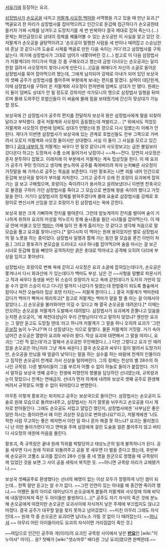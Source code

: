 [[서유기]]에 등장하는 요괴.

[[삼장법사]]가 [[손오공]]을 내치고 [[저팔계]],[[사오정]],[[백마]]와 서역행을 가고 있을 때 만난 요괴.[* 백골요괴 한 마리가 삼장법사를 잡아먹으려고 인간으로 둔갑해 접근하다가 손오공한테 들키자 가짜 시체를 남겨두고 도망치기를 세 번 반복하다 결국 제대로 잡혀 죽는다.(...) 문제는 화안금정으로 상대의 정체를 꿰뚫어볼 수 있는 손오공만 이 사실을 알고 있던 것. 저팔계가 손오공을 골탕먹이려고 '손오공이 멀쩡한 사람을 세 번이나 때려잡고 스승님한테 혼날 것 같으니까 도술로 시체를 백골로 만든 다음 속이는 거다'라고 삼장법사를 구워삶는다. 여기에 삼장법사가 그대로 넘어가 내쫓아버린 것.(...) 참고로 이 다음 삼장법사가 저팔계더러 어디가서 먹을 것 좀 구해오라고 했는데 금방 다녀오는 손오공과는 달리 한참 걸려서 사오정까지 찾아나서게 만든다.(...)]길을 헤매다가 자신의 소굴로 들어온 삼장법사를 묶어 잡아먹으려 했는데, 그에게 납치되어 강제로 아내가 되어 있던 보상국의 셋째 공주가 삼장법사를 풀어주며 부왕에게 보내는 편지를 맡겼다. 실력이 대단한게, 이때 삼장법사를 구하러 온 저팔계와 사오정이 한꺼번에 덤벼도 상대가 안 됐다. 원래는 이 둘이 덤벼도 상대가 안 될 정도로 강하지만 석가모니의 명으로 삼장법사 일행을 뒤따르며 몰래 도와주던 호법신들이 이 싸움에 몰래 힘을 보태줬기에 간신히 맞상대가 가능할 정도.

보상국에 간 삼장법사가 공주의 편지를 전달하자 보상국 왕은 삼장법사에게 딸을 되찾아달라고 부탁했다. 결국 저팔계와 사오정이 출동했는데 쳐발리고... [* 위에서도 적었듯 저팔계와 사오정이 한번에 덤벼도 상대가 안됐는데 뭔 깡으로 다시 덤볐는지 이해가 안된다. 게다가 이번엔 삼장법사가 보상국에 있는 관계로 호법신들도 전부 그쪽으로 가버려서 오로지 저팔계와 사오정 둘이서만 상대했다. 사실 이 둘이 그 사실을 모르고 있긴 했다.] [[공대 내부의 적]] 저팔계는 싸우다 안 될것 같으니까 사오정보고는 급한 볼일보러 갔다온다 하고는 도망쳐서 수풀 소에 들어가서 낮잠이나 ~~쳐~~잔다. 당연히 사오정은 혼자 분투하다 잡혔고. 이래저래 이 부분에서 저팔계는 계속 밉상짓을 한다. 이 때 요괴가 공주가 꾸민 짓이라고 생각해 분노하여 공주를 죽여버리려 하자 눈치빠른 사오정이 거짓말을 해 가까스로 공주는 목숨을 보존한다. 다만 황포귀는 나쁜 꾀를 내어 인간으로 둔갑해 보상국을 찾아가 부마를 자처한다. 그리고 공주가 오래 전 호랑이 요괴에게 잡혀가는 걸 보고 구해줬으며, 호랑이는 죽이려다가 용서하고 살려보냈더니 이번엔 천축국으로 불경을 구하러 가던 삼장법사를 죽이고 그 모습으로 변장해 왕을 속이려 했다고 거짓말을 한다. 거기다 삼장법사의 정체를 밝혀주겠다며 몰래 요술로 삼장법사를 강제로 호랑이로 변신시켜 신임을 얻고 호랑이가 된 삼장법사는 옥에 갇힌다.

보상국 왕은 크게 기뻐하며 잔치를 벌여준다. 그런데 밤늦게까지 잔치를 벌이며 술이 거나하게 취하자 요괴의 마성을 억누르지 못해 술시중을 들던 시녀들을 잡아먹는다. 이 때 궁 안에 머물고 있던 [[백마]]는 어째 일이 안 좋게 흘러가는 것 같다고 생각해 처음으로 말 모습을 풀고 요괴를 찾아나선다.[* 알다시피 이 백마는 원래 용이었지만 벌로 삼장법사의 말 노릇을 하는 중이었다. 삼장법사 일행과 함께 가는 동안 말 모습을 푼건 이번이 처음.] 그리고 황포귀가 본모습을 드러내고 시녀 하나를 잡아먹으며 술을 마시는 걸 보곤 시녀로 둔갑해 칼을 빼앗아 공격하지만 굵은 촛대로 막아내고 공격해 오히려 다리에 부상을 입히고 쫓아낸다.

삼장법사는 호랑이로 변해 옥에 갇히고 사오정은 요괴 소굴에 잡혀있는데다가, 손오공은 쫓겨나서 다시 화과산에 가 있는데다가 백마도 부상. 남은 건 ~~사형을 말빨로 파문시키고 적과 싸우다 동생을 버린 뒤 스승이 호랑이가 되고 옥에 갇힌데다가 도저히 가만히 있을 수가 없어 스승이 타고 다니던 말까지 나섰다가 털렸는데 한밤중이 되도록 풀숲에서 잠이나 쳐잔 오늘따라 밉상 포텐 터지는~~ 저팔계 뿐이다.(...) 결국 저팔계가 백마한테 갔다가 백마가 빡쳐서 뭐라하고[* 참고로 저팔계는 백마가 말을 할 줄 아는 걸 이때서야 알았다.(...)] 손오공을 불러와야만 이길 수 있다고 해 결국 손오공을 데려온다.[* 이때는 안오려는 손오공을 저팔계가 도발해서 데려왔다. 삼장법사가 요괴에게 혼쭐나고 있음을 눈치챈 손오공이, '왜 제천대성님이 우리 큰형님이다'라고 말하지 않았냐? 웬만한 요괴는 그 말만 듣고도 도망칠 텐데.'라고 하니까 저팔계가 그 말을 하니 오히려 요괴가 '그런 [[듣보잡]] 놈이 누구냐?'며 더 성질냈다는 식으로 말했다. 물론 저팔계의 거짓말. 거기 속아넘어간 손오공은 열받아 요괴와 싸우러 왔다. 막상 요괴와 대면해서 그 말을 따지니, 요괴는 '그런 적 없는데'라고 말해서 손오공만 무안해졌다.(...) 다만 그렇다고 요괴 안 때려잡을 손오공은 아닌지라 그냥 계속 싸운다.] 결국 손오공과 싸우다 힘이 딸려서 도망가지만, 손오공을 만났을 때 얼굴이 낯익다는 말을 하는 실수를 하는 바람에 천계의 인물이라고 짐작한 손오공이 천계로 가서 신상을 털어버린다. 그의 정체는 천상의 별 28수의 하나인 규목랑. 다른 별자리들이 그를 부르자 어쩔 수 없이 하늘로 돌아가 붙잡힌다. 거기서 말하길 보상국 셋째 공주는 전생에 피향전의 향불을 담당하던 선녀였는데, 규목랑과 눈이 맞았으나 천계는 연애금지. 선녀가 먼저 하계에 내려와 보상국 셋째 공주로 환생해버려서 규목랑도 어쩔 수 없이 뒤따랐다고 변명한다.

아무튼 이렇게 황포귀는 퇴치되고 공주는 보상국으로 돌아간다. 삼장법사는 손오공이 도술로 원래 모습으로 돌려보내주고, 삼장법사는 자기 잘못을 뉘우치고 손오공을 다시 제자로 받아들인다. 그래도 손오공도 서럽고 얄밉긴 했던지, 삼장법사에겐 '사부님은 좋은 일만 하시는 중이라면서 왜 이런 괴상한 모습으로 변하셨나요?'라고, 저팔계에겐 '너도 착한 사람 무고하는 좋은 제자면서 이런 일 하나 혼자 해결 못 하느냐? 요괴는 물리쳤으니 난 이만 돌아가련다'라고 면박을 주며 삼장에게 걸린 도술을 얼른 풀어주지 않고 버티다 사오정의 애원에 마음을 돌린다.

황포괴, 즉 규목랑은 끝내 원래 직위를 박탈당하고 태상노군의 일개 불목하니가 된다. 공을 세우면 다시 원래 직위로 되돌려주고 공을 못 세우면 더 벌을 준다고 했는데, 후반부에 손오공이 코뿔소 요괴를 잡으러 28수 신들 중 네 명을 원군으로 청했을 때 규목랑이 껴 있었던 것을 보면 그 사이 공을 세워서 복직한 듯. ~~아니면 규목랑 자리가 교체됐거나.~~

보상국 셋째공주로 환생했다는 선녀의 해명이 없는 이상 모두가 장렬하게 낚인 셈이 되는데... 한쪽 말만 듣고는 알 수가 없다. ~~그런 인연이 있는 아내를 왜 중간엔 죽이려 했냐.~~ 어쨌든 둘의 아이로 태어났다가 손오공에게 붙들려 저팔계와 사오정에 의해 바닥에 내동댕이쳐져 죽은 두 아이들만 불쌍하다.(...)[* 공주도 자기 자식이 죽은 것에 분노해 손오공에게 따졌지만 손오공은 요괴사이에 자식까지 낳은 주제에 부끄럽지도 않냐고 따졌다. 결국 공주가 대꾸할 말을 찾지 못하고 넘어갔었다. ~~미친 아무리 그래도 자식인데.~~ 원래 작 중 손오공은 요괴라면 남녀노소 가릴 것 없이 다 때려잡는다. ~~[[퍼니셔]].~~ 아무리 어린 아이들이라도 요괴의 자식이면 거리낌없이 죽인 것.]

~~여담으로 인간인 공주와 개(이리)의 요괴인 규목랑 사이에서 낳은 '''[[반요]]'''인 [wiki:"이누야샤" 아이]... 응? 첫째가 [wiki:"셋쇼마루" 배다른 그냥 요괴]였으면 완벽한데.~~
